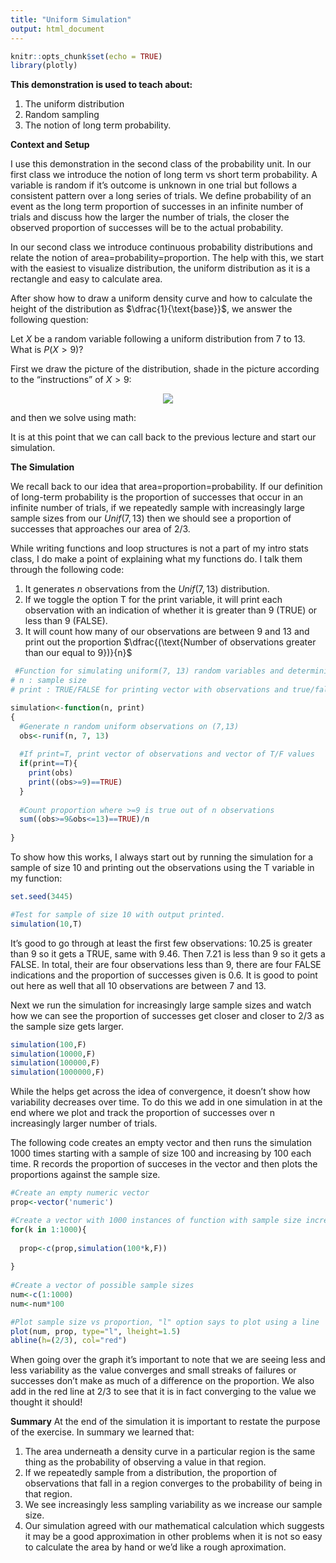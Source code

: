 ```yaml
---
title: "Uniform Simulation"
output: html_document
---
```


```r
knitr::opts_chunk$set(echo = TRUE)
library(plotly)
```

**This demonstration is used to teach about: **

  1. The uniform distribution
  2. Random sampling
  3. The notion of long term probability.
  
**Context and Setup**

I use this demonstration in the second class of the probability unit. In our first class we introduce the notion of long term vs short term probability. A variable is random if it's outcome is unknown in one trial but follows a consistent pattern over a long series of trials. We define probability of an event as the long term proportion of successes in an infinite number of trials and discuss how the larger the number of trials, the closer the observed proportion of successes will be to the actual probability. 

In our second class we introduce continuous probability distributions and relate the notion of area=probability=proportion. The help with this, we start with the easiest to visualize distribution, the uniform distribution as it is a rectangle and easy to calculate area. 

After show how to draw a uniform density curve and how to calculate the height of the distribution as $\dfrac{1}{\text{base}}$, we answer the following question:

Let $X$ be a random variable following a uniform distribution from 7 to 13. What is $P(X>9)$?

First we draw the picture of the distribution, shade in the picture according to the "instructions" of $X>9$:

<center>

![](UniformExample.png) 

</center>


<!-- <img src="UniformExample.png"> -->


and then we solve using math:

\begin{align*}
\text{Area} &= \text{Base}\times\text{height}\\
\text{Area} &= (13-9)\times \dfrac{1}{6}\\
\text{Area} &= 4\times \dfrac{1}{6}\\
P(X>9) &= \dfrac{4}{6}\approx 0.667
\end{align*}

It is at this point that we can call back to the previous lecture and start our simulation. 

**The Simulation**

We recall back to our idea that area=proportion=probability. If our definition of long-term probability is the proportion of successes that occur in an infinite number of trials, if we repeatedly sample with increasingly large sample sizes from our $Unif(7,13)$ then we should see a proportion of successes that approaches our area of 2/3.
  
While writing functions and loop structures is not a part of my intro stats class, I do make a point of explaining what my functions do. I talk them through the following code:

  1. It generates $n$ observations from the $Unif(7,13)$ distribution.
  2. If we toggle the option T for the print variable, it will print each observation with an indication of whether it is greater than 9 (TRUE) or less than 9 (FALSE).
  3. It will count how many of our observations are between 9 and 13 and print out the proportion $\dfrac{(\text{Number of observations greater than our equal to 9})}{n}$ 
  
```r
 #Function for simulating uniform(7, 13) random variables and determining the proportion greater than or equal to 9
# n : sample size
# print : TRUE/FALSE for printing vector with observations and true/false-ness

simulation<-function(n, print)
{
  #Generate n random uniform observations on (7,13)
  obs<-runif(n, 7, 13)
  
  #If print=T, print vector of observations and vector of T/F values
  if(print==T){
    print(obs)
    print((obs>=9)==TRUE)
  }
  
  #Count proportion where >=9 is true out of n observations
  sum((obs>=9&obs<=13)==TRUE)/n
  
}
```

To show how this works, I always start out by running the simulation for a sample of size 10 and printing out the observations using the T variable in my function:

```r
set.seed(3445)
```

```r
#Test for sample of size 10 with output printed. 
simulation(10,T)
```
It's good to go through at least the first few observations: 10.25 is greater than 9 so it gets a TRUE, same with 9.46. Then 7.21 is less than 9 so it gets a FALSE. In total, their are four observations less than 9, there are four FALSE indications and the proportion of successes given is 0.6. It is good to point out here as well that all 10 observations are between 7 and 13. 

Next we run the simulation for increasingly large sample sizes and watch how we can see the proportion of successes get closer and closer to 2/3 as the sample size gets larger. 

```r
simulation(100,F)
simulation(10000,F)
simulation(100000,F)
simulation(1000000,F)
```

While the helps get across the idea of convergence, it doesn't show how variability decreases over time. To do this we add in one simulation in at the end where we plot and track the proportion of successes over n increasingly larger number of trials. 

The following code creates an empty vector and then runs the simulation 1000 times starting with a sample of size 100 and increasing by 100 each time. R records the proportion of succeses in the vector and then plots the proportions against the sample size. 

```r
#Create an empty numeric vector
prop<-vector('numeric')

#Create a vector with 1000 instances of function with sample size increasing by 100
for(k in 1:1000){
  
  prop<-c(prop,simulation(100*k,F))
  
}
 
#Create a vector of possible sample sizes
num<-c(1:1000)
num<-num*100

#Plot sample size vs proportion, "l" option says to plot using a line
plot(num, prop, type="l", lheight=1.5)
abline(h=(2/3), col="red")
```

When going over the graph it's important to note that we are seeing less and less variability as the value converges and small streaks of failures or successes don't make as much of a difference on the proportion. We also add in the red line at 2/3 to see that it is in fact converging to the value we thought it should!

**Summary**
At the end of the simulation it is important to restate the purpose of the exercise. In summary we learned that:

  1. The area underneath a density curve in a particular region is the same thing as the probability of observing a value in that region. 
  2. If we repeatedly sample from a distribution, the proportion of observations that fall in a region converges to the probability of being in that region. 
  3. We see increasingly less sampling variability as we increase our sample size. 
  4. Our simulation agreed with our mathematical calculation which suggests it may be a good approximation in other problems when it is not so easy to calculate the area by hand or we'd like a rough aproximation.
